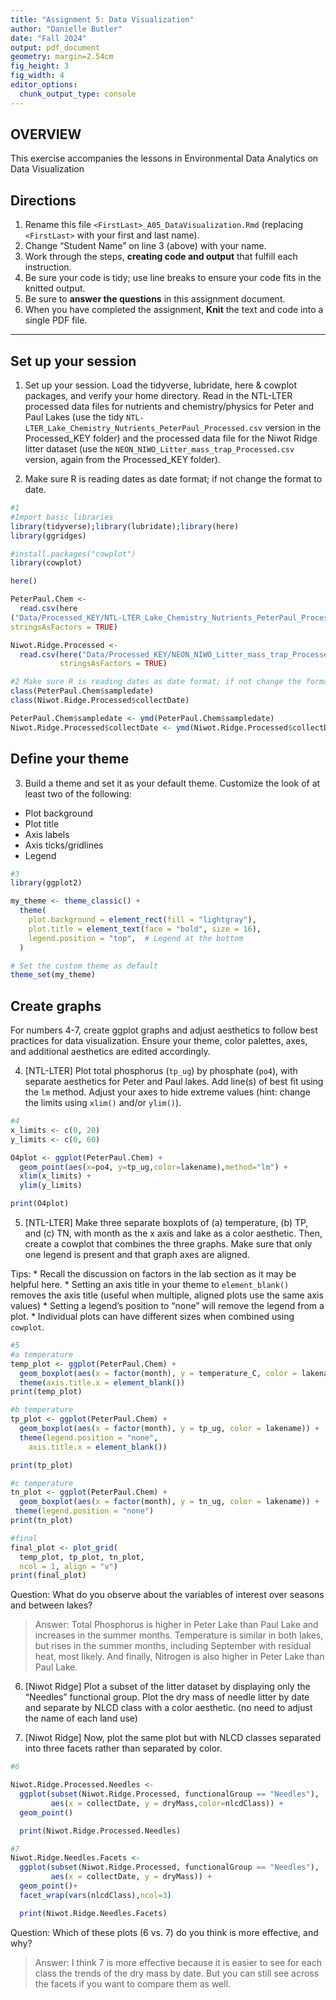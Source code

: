 ```yaml
---
title: "Assignment 5: Data Visualization"
author: "Danielle Butler"
date: "Fall 2024"
output: pdf_document
geometry: margin=2.54cm
fig_height: 3
fig_width: 4
editor_options: 
  chunk_output_type: console
---
```


## OVERVIEW

This exercise accompanies the lessons in Environmental Data Analytics on Data Visualization 

## Directions
1. Rename this file `<FirstLast>_A05_DataVisualization.Rmd` (replacing `<FirstLast>` with your first and last name).
2. Change "Student Name" on line 3 (above) with your name.
3. Work through the steps, **creating code and output** that fulfill each instruction.
4. Be sure your code is tidy; use line breaks to ensure your code fits in the knitted output.
5. Be sure to **answer the questions** in this assignment document.
6. When you have completed the assignment, **Knit** the text and code into a single PDF file.

---

## Set up your session 

1. Set up your session. Load the tidyverse, lubridate, here & cowplot packages, and verify your home directory. Read in the NTL-LTER processed data files for nutrients and chemistry/physics for Peter and Paul Lakes (use the tidy `NTL-LTER_Lake_Chemistry_Nutrients_PeterPaul_Processed.csv` version in the Processed_KEY folder) and the processed data file for the Niwot Ridge litter dataset (use the `NEON_NIWO_Litter_mass_trap_Processed.csv` version, again from the Processed_KEY folder). 

2. Make sure R is reading dates as date format; if not change the format to date.

```r
#1 
#Import basic libraries
library(tidyverse);library(lubridate);library(here)
library(ggridges)

#install.packages("cowplot")
library(cowplot)

here()

PeterPaul.Chem <- 
  read.csv(here
("Data/Processed_KEY/NTL-LTER_Lake_Chemistry_Nutrients_PeterPaul_Processed.csv"), 
stringsAsFactors = TRUE)

Niwot.Ridge.Processed <-
  read.csv(here("Data/Processed_KEY/NEON_NIWO_Litter_mass_trap_Processed.csv"),
           stringsAsFactors = TRUE)

#2 Make sure R is reading dates as date format; if not change the format to date.
class(PeterPaul.Chem$sampledate)
class(Niwot.Ridge.Processed$collectDate)

PeterPaul.Chem$sampledate <- ymd(PeterPaul.Chem$sampledate)
Niwot.Ridge.Processed$collectDate <- ymd(Niwot.Ridge.Processed$collectDate)

```
## Define your theme
3. Build a theme and set it as your default theme. Customize the look of at least two of the following: 
 * Plot background
 * Plot title
 * Axis labels
 * Axis ticks/gridlines
 * Legend

```r
#3
library(ggplot2) 

my_theme <- theme_classic() + 
  theme(
    plot.background = element_rect(fill = "lightgray"), 
    plot.title = element_text(face = "bold", size = 16), 
    legend.position = "top",  # Legend at the bottom 
  ) 

# Set the custom theme as default 
theme_set(my_theme) 

```

## Create graphs
For numbers 4-7, create ggplot graphs and adjust aesthetics to follow best practices for data visualization. Ensure your theme, color palettes, axes, and additional aesthetics are edited accordingly.

4. [NTL-LTER] Plot total phosphorus (`tp_ug`) by phosphate (`po4`), with separate aesthetics for Peter and Paul lakes. Add line(s) of best fit using the `lm` method. Adjust your axes to hide extreme values (hint: change the limits using `xlim()` and/or `ylim()`).

```r
#4 
x_limits <- c(0, 20)
y_limits <- c(0, 60)

O4plot <- ggplot(PeterPaul.Chem) +
  geom_point(aes(x=po4, y=tp_ug,color=lakename),method="lm") +
  xlim(x_limits) +
  ylim(y_limits)

print(O4plot)

```

5. [NTL-LTER] Make three separate boxplots of (a) temperature, (b) TP, and (c) TN, with month as the x axis and lake as a color aesthetic. Then, create a cowplot that combines the three graphs. Make sure that only one legend is present and that graph axes are aligned. 

Tips:
* Recall the discussion on factors in the lab section as it may be helpful here. 
* Setting an axis title in your theme to `element_blank()` removes the axis title (useful when multiple, aligned plots use the same axis values)
* Setting a legend's position to "none" will remove the legend from a plot.
* Individual plots can have different sizes when combined using `cowplot`.

```r
#5 
#a temperature
temp_plot <- ggplot(PeterPaul.Chem) +
  geom_boxplot(aes(x = factor(month), y = temperature_C, color = lakename)) +
  theme(axis.title.x = element_blank()) 
print(temp_plot)

#b temperature
tp_plot <- ggplot(PeterPaul.Chem) +
  geom_boxplot(aes(x = factor(month), y = tp_ug, color = lakename)) +
  theme(legend.position = "none",
    axis.title.x = element_blank()) 

print(tp_plot)

#c temperature
tn_plot <- ggplot(PeterPaul.Chem) +
  geom_boxplot(aes(x = factor(month), y = tn_ug, color = lakename)) +
 theme(legend.position = "none")
print(tn_plot)

#final
final_plot <- plot_grid(
  temp_plot, tp_plot, tn_plot,
  ncol = 1, align = "v")
print(final_plot)

```

Question: What do you observe about the variables of interest over seasons and between lakes? 

> Answer: Total Phosphorus is higher in Peter Lake than Paul Lake and increases
in the summer months. Temperature is similar in both lakes, but rises in the
summer months, including September with residual heat, most likely. And finally,
Nitrogen is also higher in Peter Lake than Paul Lake.

6. [Niwot Ridge] Plot a subset of the litter dataset by displaying only the "Needles" functional group. Plot the dry mass of needle litter by date and separate by NLCD class with a color aesthetic. (no need to adjust the name of each land use)

7. [Niwot Ridge] Now, plot the same plot but with NLCD classes separated into three facets rather than separated by color. 

```r
#6

Niwot.Ridge.Processed.Needles <- 
  ggplot(subset(Niwot.Ridge.Processed, functionalGroup == "Needles"), 
         aes(x = collectDate, y = dryMass,color=nlcdClass)) + 
  geom_point()

  print(Niwot.Ridge.Processed.Needles)

#7
Niwot.Ridge.Needles.Facets <- 
  ggplot(subset(Niwot.Ridge.Processed, functionalGroup == "Needles"), 
         aes(x = collectDate, y = dryMass)) + 
  geom_point()+
  facet_wrap(vars(nlcdClass),ncol=3)

  print(Niwot.Ridge.Needles.Facets)

```
Question: Which of these plots (6 vs. 7) do you think is more effective, and why? 

> Answer: I think 7 is more effective because it is easier to see for each class
the trends of the dry mass by date. But you can still see across the facets
if you want to compare them as well.


